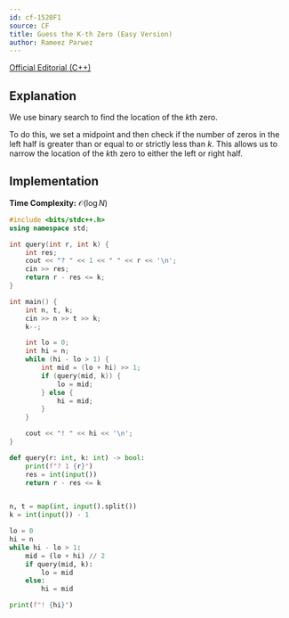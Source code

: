 ```yaml
---
id: cf-1520F1
source: CF
title: Guess the K-th Zero (Easy Version)
author: Rameez Parwez
---
```


[Official Editorial (C++)](https://codeforces.com/blog/entry/90342)

## Explanation

We use binary search to find the location of the $k$th zero.

To do this, we set a midpoint and then check if the number of zeros in the left half is greater than or equal to or strictly less than $k$.
This allows us to narrow the location of the $k$th zero to either the left or right half.

## Implementation

**Time Complexity:** $\mathcal{O}(\log N)$

<LanguageSection>
<CPPSection>

```cpp
#include <bits/stdc++.h>
using namespace std;

int query(int r, int k) {
	int res;
	cout << "? " << 1 << " " << r << '\n';
	cin >> res;
	return r - res <= k;
}

int main() {
	int n, t, k;
	cin >> n >> t >> k;
	k--;

	int lo = 0;
	int hi = n;
	while (hi - lo > 1) {
		int mid = (lo + hi) >> 1;
		if (query(mid, k)) {
			lo = mid;
		} else {
			hi = mid;
		}
	}

	cout << "! " << hi << '\n';
}
```

</CPPSection>
<PySection>

```py
def query(r: int, k: int) -> bool:
	print(f"? 1 {r}")
	res = int(input())
	return r - res <= k


n, t = map(int, input().split())
k = int(input()) - 1

lo = 0
hi = n
while hi - lo > 1:
	mid = (lo + hi) // 2
	if query(mid, k):
		lo = mid
	else:
		hi = mid

print(f"! {hi}")
```

</PySection>
</LanguageSection>
